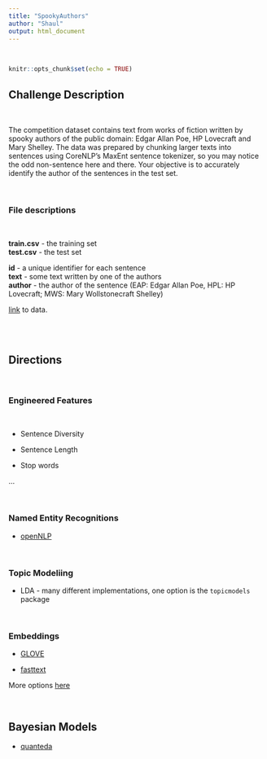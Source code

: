 ```yaml
---
title: "SpookyAuthors"
author: "Shaul"
output: html_document
---
```


<br>

```r
knitr::opts_chunk$set(echo = TRUE)
```

## Challenge Description

<br>

The competition dataset contains text from works of fiction written by spooky authors of the public domain: Edgar Allan Poe, HP Lovecraft and Mary Shelley. The data was prepared by chunking larger texts into sentences using CoreNLP's MaxEnt sentence tokenizer, so you may notice the odd non-sentence here and there. Your objective is to accurately identify the author of the sentences in the test set.

<br>


### File descriptions

<br>

**train.csv** - the training set <br>
**test.csv** - the test set <br>

**id** - a unique identifier for each sentence <br>
**text** - some text written by one of the authors <br>
**author** - the author of the sentence (EAP: Edgar Allan Poe, HPL: HP Lovecraft; MWS: Mary Wollstonecraft Shelley) <br>


[link](https://www.kaggle.com/c/spooky-author-identification/data) to data.

<br><br>


## Directions

<br>

### Engineered Features

<br>

  + Sentence Diversity
  
  + Sentence Length
  
  + Stop words
  
  ...

<br>

### Named Entity Recognitions

  + [openNLP](https://opennlp.apache.org/)
  
<br>

### Topic Modeliing

  + LDA - many different implementations, one option is the `topicmodels` package
  
<br>

### Embeddings

  + [GLOVE](https://github.com/stanfordnlp/GloVe)
  
  + [fasttext](https://github.com/facebookresearch/fastText)
  
More options [here](http://ahogrammer.com/2017/01/20/the-list-of-pretrained-word-embeddings/)
  
<br>

## Bayesian Models

  + [quanteda](http://docs.quanteda.io/reference/textmodel_nb.html)
  
<br><br>